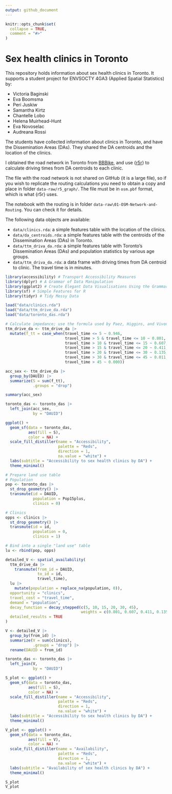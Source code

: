```yaml
---
output: github_document
---
```


<!-- README.md is generated from README.Rmd. Please edit that file -->

```r
knitr::opts_chunk$set(
  collapse = TRUE,
  comment = "#>"
)
```

# Sex health clinics in Toronto

<!-- badges: start -->
<!-- badges: end -->

This repository holds information about sex health clinics in Toronto. It supports a student project for ENVSOCTY 4GA3 (Applied Spatial Statistics) by:

- Victoria Baginski  
- Eva Boomsma  
- Peri Juskiw
- Samantha Kirtz  
- Chantelle Lobo  
- Helena Muirhead-Hunt  
- Eva Novoselac  
- Audreana Rossi  

The students have collected information about clinics in Toronto, and have the Dissemination Areas (DAs). They shared the DA centroids and the location of the clinics.

I obtained the road network in Toronto from [BBBike](https://download.bbbike.org/osm/bbbike/Toronto), and use {[r5r](https://ipeagit.github.io/r5r/index.html)} to calculate driving times from DA centroids to each clinic. 

The file with the road network is not shared on GitHub (it is a large file), so if you wish to replicate the routing calculations you need to obtain a copy and place in folder `data-raw/r5_graph/`. The file must be in `osm.pbf` format, which is what {r5r} uses.

The notebook with the routing is in folder `data-raw\01-OSM-Network-and-Routing`. You can check it for details.

The following data objects are available:

- `data/clinics.rda`: a simple features table with the location of the clinics.  
- `data/da_centroids.rda`: a simple features table with the centroids of the Dissemination Areas (DAs) in Toronto.
- `data/ttm_driva_da.rda`: a simple features table with Toronto's Dissemination Areas (DAs) and population statistics by various age groups.  
- `data/ttm_driva_da.rda`: a data frame with driving times from DA centroid to clinic. The travel time is in minutes.

```r
library(accessibility) # Transport Accessibility Measures
library(dplyr) # A Grammar of Data Manipulation
library(ggplot2) # Create Elegant Data Visualisations Using the Grammar of Graphics
library(sf) # Simple Features for R
library(tidyr) # Tidy Messy Data
```

```r
load("data/clinics.rda")
load("data/ttm_drive_da.rda")
load("data/toronto_das.rda")
```

```r
# Calculate impedance; use the formula used by Paez, Higgins, and Vivona (2019). Check equation in page 27.
ttm_drive_da <- ttm_drive_da |>
  mutate(f_tt = case_when(travel_time <= 5 ~ 0.946,
                          travel_time > 5 & travel_time <= 10 ~ 0.801,
                          travel_time > 10 & travel_time <= 15 ~ 0.607,
                          travel_time > 15 & travel_time <= 20 ~ 0.411,
                          travel_time > 20 & travel_time <= 30 ~ 0.135,
                          travel_time > 30 & travel_time <= 45 ~ 0.011,
                          travel_time > 45 ~ 0.000))
```

```r
acc_sex <- ttm_drive_da |>
  group_by(DAUID) |>
  summarize(S = sum(f_tt),
            .groups = "drop")
```

```r
summary(acc_sex)
```

```r
toronto_das <- toronto_das |>
  left_join(acc_sex,
            by = "DAUID")
```

```r
ggplot() +
  geom_sf(data = toronto_das,
          aes(fill = S),
          color = NA) +
  scale_fill_distiller(name = "Accessibility",
                       palette = "Reds", 
                       direction = 1,
                       na.value = "white") +
  labs(subtitle = "Accessibility to sex health clinics by DA") +
  theme_minimal()
```

```r
# Prepare land use table
# Population
pop <- toronto_das |>
  st_drop_geometry() |>
  transmute(id = DAUID, 
            population = Pop15plus,
            clinics = 0)

# Clinics
opps <- clinics |>
  st_drop_geometry() |>
  transmute(id = id, 
            population = 0,
            clinics = 1)

# Bind into a single "land use" table
lu <- rbind(pop, opps)
```

```r
detailed_V <- spatial_availability(
  ttm_drive_da |>
    transmute(from_id = DAUID, 
              to_id = id,
              travel_time),
  lu |>
    mutate(population = replace_na(population, 0)),
  opportunity = "clinics",
  travel_cost = "travel_time",
  demand = "population",
  decay_function = decay_stepped(c(5, 10, 15, 20, 30, 45),
                                 weights = c(0.801, 0.607, 0.411, 0.135, 0.011, 0)),
  detailed_results = TRUE
)
```

```r
V <- detailed_V |>
  group_by(from_id) |>
  summarize(V = sum(clinics),
            .groups = "drop") |>
  rename(DAUID = from_id)
```

```r
toronto_das <- toronto_das |>
  left_join(V,
            by = "DAUID")
```

```r
S_plot <- ggplot() +
  geom_sf(data = toronto_das,
          aes(fill = S),
          color = NA) +
  scale_fill_distiller(name = "Accessibility",
                       palette = "Reds", 
                       direction = 1,
                       na.value = "white") +
  labs(subtitle = "Accessibility to sex health clinics by DA") +
  theme_minimal()

V_plot <- ggplot() +
  geom_sf(data = toronto_das,
          aes(fill = V),
          color = NA) +
  scale_fill_distiller(name = "Availability",
                       palette = "Reds", 
                       direction = 1,
                       na.value = "white") +
  labs(subtitle = "Availability of sex health clinics by DA") +
  theme_minimal()

S_plot
V_plot
```

